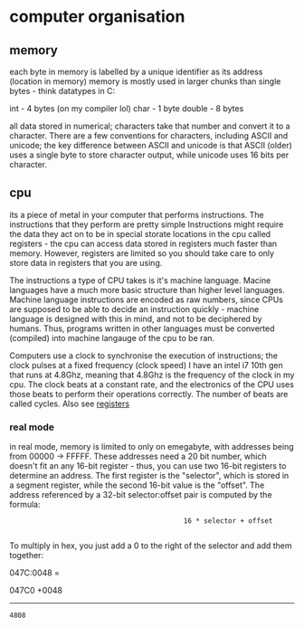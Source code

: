 = computer organisation =

== memory ==
each byte in memory is labelled by a unique identifier as its address (location in memory)
memory is mostly used in larger chunks than single bytes - think datatypes in C:

int - 4 bytes (on my compiler lol)
char - 1 byte
double - 8 bytes


all data stored in numerical; characters take that number and convert it to a character. There are a few conventions
for characters, including ASCII and unicode; the key difference between ASCII and unicode is that ASCII (older)
uses a single byte to store character output, while unicode uses 16 bits per character. 

== cpu ==
its a piece of metal in your computer that performs instructions. The instructions that they perform are pretty simple
Instructions might require the data they act on to be in special storate locations in the cpu called registers - the
cpu can access data stored in registers much faster than memory. However, registers are limited so you should take
care to only store data in registers that you are using.

The instructions a type of CPU takes is it's machine language. Macine languages have a much more basic structure than
higher level languages. Machine language instructions are encoded as raw numbers, since CPUs are supposed to be able
to decide an instruction quickly - machine language is designed with this in mind, and not to be deciphered by humans.
Thus, programs written in other languages must be converted (compiled) into machine langauge of the cpu to be ran.

Computers use a clock to synchronise the execution of instructions; the clock pulses at a fixed frequency (clock speed)
I have an intel i7 10th gen that runs at 4.8Ghz, meaning that 4.8Ghz is the frequency of the clock in my cpu.
The clock beats at a constant rate, and the electronics of the CPU uses those beats to perform their operations
correctly. The number of beats are called cycles. Also see [[registers]]

=== real mode ===
in real mode, memory is limited to only on emegabyte, with addresses being from 00000 -> FFFFF. These addresses need
a 20 bit number, which doesn't fit an any 16-bit register - thus, you can use two 16-bit registers to determine an 
address. The first register is the "selector", which is stored in a segment register, while the second 16-bit value
is the "offset". The address referenced by a 32-bit selector:offset pair is computed by the formula:

                                            16 * selector + offset
                                            
To multiply in hex, you just add a 0 to the right of the selector and add them together:

047C:0048 =

047C0
+0048
-----
 4808
